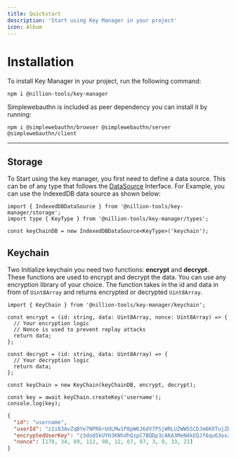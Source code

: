 ```yaml
---
title: Quickstart
description: 'Start using Key Manager in your project'
icon: Album
---
```


# Installation

To install Key Manager in your project, run the following command:

```package-install
npm i @nillion-tools/key-manager
```

Simplewebauthn is included as peer dependency you can install it by running:

```package-install
npm i @simplewebauthn/browser @simplewebauthn/server @simplewebauthn/client
```

---

## Storage

To Start using the key manager, you first need to define a data source. This can be of any type that follows the [DataSource](/docs/key-manager/data-source) Interface. For Example, you can use the IndexedDB data source as shown below:

```tsx title="storage.ts"
import { IndexedDBDataSource } from '@nillion-tools/key-manager/storage';
import type { KeyType } from '@nillion-tools/key-manager/types';

const keyChainDB = new IndexedDBDataSource<KeyType>('keychain');
```

## Keychain

Two Initialize keychain you need two functions: **encrypt** and **decrypt**. These functions are used to encrypt and decrypt the data. You can use any encryption library of your choice. The function takes in the id and data in from of `Uint8Array` and returns encrypted or decrypted `Uint8Array`.

```tsx title="keychain.ts"
import { KeyChain } from '@nillion-tools/key-manager/keychain';

const encrypt = (id: string, data: Uint8Array, nonce: Uint8Array) => {
  // Your encryption logic
  // Nonce is used to prevent replay attacks
  return data;
};

const decrypt = (id: string, data: Uint8Array) => {
  // Your decryption logic
  return data;
};

const keyChain = new KeyChain(keyChainDB, encrypt, decrypt);

const key = await keyChain.createKey('username');
console.log(key);
```

```json
{
  "id": "username",
  "userId": "z2i83AvZqBYe7NPR6rUdLMw1P8pW6J6dV7PSjWRLUZWW5SCDJm6KXTujZBtF1iJMxe7iLufkNQr5pSibz5kfiusTt",
  "encryptedUserKey": "z3dod5kUYH3KNhdhQzpC7BQDp3cAKA3MeN4kEQJf6qu63oxzoujnJHtEek3M2jgZ5Yf",
  "nonce": [178, 34, 89, 112, 98, 12, 67, 87, 3, 8, 33, 21]
}
```
